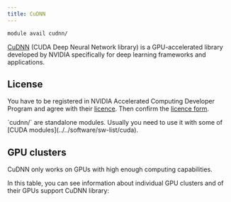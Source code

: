 ```yaml
---
title: CuDNN
---
```

```bash
module avail cudnn/
```

[CuDNN](https://developer.nvidia.com/cudnn) (CUDA Deep Neural Network library) is a GPU-accelerated library developed by NVIDIA specifically for deep learning frameworks and applications.

## License

You have to be registered in NVIDIA Accelerated Computing Developer Program and agree with their [licence](https://developer.nvidia.com/rdp/assets/cudnn-65-eula-asset). Then confirm the [licence form](https://signup.e-infra.cz/allfed/registrar/?vo=meta&group=lic_cudnn).

<Callout type="info">
`cudnn/` are standalone modules. Usually you need to use it with some of [CUDA modules](../../software/sw-list/cuda). 
</Callout>

## GPU clusters

CuDNN only works on GPUs with high enough computing capabilities. 

In this table, you can see information about individual GPU clusters and of their GPUs support CuDNN library: 







